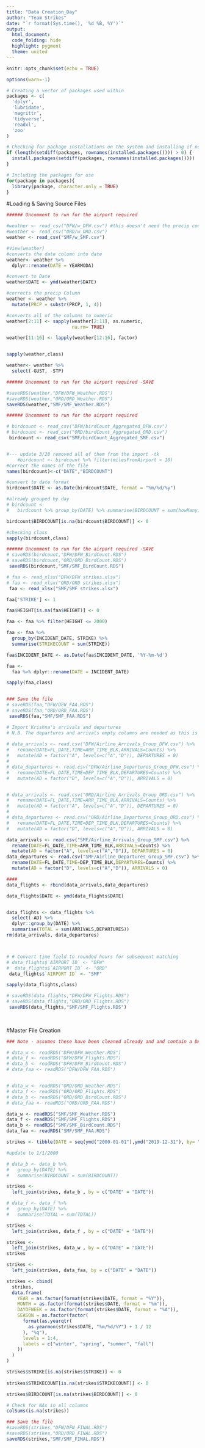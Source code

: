 ```yaml
---
title: "Data Creation_Day"
author: "Team Strikes"
date: "`r format(Sys.time(), '%d %B, %Y')`"
output:
  html_document:
  code_folding: hide
  highlight: pygment
  theme: united
---
```


```r
knitr::opts_chunk$set(echo = TRUE)

options(warn=-1)

```

```r
# Creating a vector of packages used within
packages <- c(
  'dplyr',
  'lubridate',
  'magrittr',
  'tidyverse',
  'readxl',
  'zoo'
)

# Checking for package installations on the system and installing if not found
if (length(setdiff(packages, rownames(installed.packages()))) > 0) {
  install.packages(setdiff(packages, rownames(installed.packages())))  
}

# Including the packages for use
for(package in packages){
  library(package, character.only = TRUE)
}

```

#Loading & Saving Source Files 

```r
###### Uncomment to run for the airport required 

#weather <- read_csv("DFW/w_DFW.csv") #this doesn't need the precip code 
#weather <- read_csv("ORD/w_ORD.csv") 
weather <- read_csv("SMF/w_SMF.csv") 

#View(weather)
#converts the date column into date 
weather<- weather %>% 
  dplyr::rename(DATE = YEARMODA)

#convert to Date 
weather$DATE <- ymd(weather$DATE)

#corrects the precip Column
weather <- weather %>%
  mutate(PRCP = substr(PRCP, 1, 4))

#converts all of the columns to numeric 
weather[2:11] <- sapply(weather[2:11], as.numeric, 
                        na.rm= TRUE)

weather[11:16] <- lapply(weather[12:16], factor)


sapply(weather,class)

weather<- weather %>% 
  select(-GUST, -STP)

###### Uncomment to run for the airport required -SAVE

#saveRDS(weather,"DFW/DFW_Weather.RDS")
#saveRDS(weather,"ORD/ORD_Weather.RDS")
saveRDS(weather,"SMF/SMF_Weather.RDS")

```

```r

###### Uncomment to run for the airport required 

# birdcount <- read_csv("DFW/birdCount_Aggregated_DFW.csv")
# birdcount <- read_csv("ORD/birdCount_Aggregated_ORD.csv")
 birdcount <- read_csv("SMF/birdCount_Aggregated_SMF.csv")


#--- update 3/28 removed all of them from the import -tk
    #birdcount <- birdcount %>% filter(milesFromAirport < 10) 
#Correct the names of the file 
names(birdcount)<-c("DATE","BIRDCOUNT")

#convert to date format 
birdcount$DATE <- as.Date(birdcount$DATE, format = "%m/%d/%y")

#already grouped by day
# birdcount <-
#   birdcount %>% group_by(DATE) %>% summarise(BIRDCOUNT = sum(howMany))

birdcount$BIRDCOUNT[is.na(birdcount$BIRDCOUNT)] <- 0

#checking class 
sapply(birdcount,class)

###### Uncomment to run for the airport required -SAVE
# saveRDS(birdcount,"DFW/DFW_BirdCount.RDS")
# saveRDS(birdcount,"ORD/ORD_BirdCount.RDS")
 saveRDS(birdcount,"SMF/SMF_BirdCount.RDS")

```

```r
# faa <- read_xlsx("DFW/DFW strikes.xlsx")
# faa <- read_xlsx("ORD/ORD strikes.xlsx")
 faa <- read_xlsx("SMF/SMF strikes.xlsx")

faa['STRIKE'] <- 1

faa$HEIGHT[is.na(faa$HEIGHT)] <- 0

faa <- faa %>% filter(HEIGHT <= 2000)

faa <- faa %>% 
  group_by(INCIDENT_DATE, STRIKE) %>% 
  summarise(STRIKECOUNT = sum(STRIKE))

faa$INCIDENT_DATE <- as.Date(faa$INCIDENT_DATE, '%Y-%m-%d')

faa <-
  faa %>% dplyr::rename(DATE = INCIDENT_DATE)

sapply(faa,class)


### Save the file
# saveRDS(faa,"DFW/DFW_FAA.RDS")
# saveRDS(faa,"ORD/ORD_FAA.RDS")
 saveRDS(faa,"SMF/SMF_FAA.RDS")


```


```r
# Import Krishna's arrivals and departures
# N.B. The departures and arrivals empty columns are needed as this is faster than pivoting the final table
 
# data_arrivals <- read.csv("DFW/Airline_Arrivals_Group_DFW.csv") %>%
#   rename(DATE=FL_DATE,TIME=ARR_TIME_BLK,ARRIVALS=Counts) %>%
#   mutate(AD = factor("A", levels=c("A","D")), DEPARTURES = 0)
# 
# data_departures <- read.csv("DFW/Airline_Departures_Group_DFW.csv") %>%
#   rename(DATE=FL_DATE,TIME=DEP_TIME_BLK,DEPARTURES=Counts) %>%
#   mutate(AD = factor("D", levels=c("A","D")), ARRIVALS = 0)


# data_arrivals <- read.csv("ORD/Airline_Arrivals_Group_ORD.csv") %>%
#   rename(DATE=FL_DATE,TIME=ARR_TIME_BLK,ARRIVALS=Counts) %>%
#   mutate(AD = factor("A", levels=c("A","D")), DEPARTURES = 0)
# 
# data_departures <- read.csv("ORD/Airline_Departures_Group_ORD.csv") %>%
#   rename(DATE=FL_DATE,TIME=DEP_TIME_BLK,DEPARTURES=Counts) %>%
#   mutate(AD = factor("D", levels=c("A","D")), ARRIVALS = 0)

data_arrivals <- read.csv("SMF/Airline_Arrivals_Group_SMF.csv") %>%
  rename(DATE=FL_DATE,TIME=ARR_TIME_BLK,ARRIVALS=Counts) %>%
  mutate(AD = factor("A", levels=c("A","D")), DEPARTURES = 0)
data_departures <- read.csv("SMF/Airline_Departures_Group_SMF.csv") %>%
  rename(DATE=FL_DATE,TIME=DEP_TIME_BLK,DEPARTURES=Counts) %>%
  mutate(AD = factor("D", levels=c("A","D")), ARRIVALS = 0)

####
data_flights <- rbind(data_arrivals,data_departures) 

data_flights$DATE <- ymd(data_flights$DATE)


data_flights <- data_flights %>% 
  select(-AD) %>% 
  dplyr::group_by(DATE) %>% 
  summarise(TOTAL = sum(ARRIVALS,DEPARTURES))
rm(data_arrivals, data_departures)



# # Convert time field to rounded hours for subsequent matching
# data_flights$`AIRPORT ID` <- "DFW"
#  data_flights$`AIRPORT ID` <- "ORD"
 data_flights$`AIRPORT ID` <- "SMF"

sapply(data_flights,class)

# saveRDS(data_flights,"DFW/DFW_Flights.RDS")
# saveRDS(data_flights,"ORD/ORD_Flights.RDS")
 saveRDS(data_flights,"SMF/SMF_Flights.RDS")
 
 
```

#Master File Creation

```r
### Note - assumes these have been cleaned already and and contain a DATE and RTIME field

# data_w <- readRDS("DFW/DFW_Weather.RDS")
# data_f <- readRDS("DFW/DFW_Flights.RDS")
# data_b <- readRDS("DFW/DFW_BirdCount.RDS")
# data_faa <- readRDS("DFW/DFW_FAA.RDS")


# data_w <- readRDS("ORD/ORD_Weather.RDS")
# data_f <- readRDS("ORD/ORD_Flights.RDS")
# data_b <- readRDS("ORD/ORD_BirdCount.RDS")
# data_faa <- readRDS("ORD/ORD_FAA.RDS")

data_w <- readRDS("SMF/SMF_Weather.RDS")
data_f <- readRDS("SMF/SMF_Flights.RDS")
data_b <- readRDS("SMF/SMF_BirdCount.RDS")
data_faa <- readRDS("SMF/SMF_FAA.RDS")

```

```r
strikes <- tibble(DATE = seq(ymd("2000-01-01"),ymd("2019-12-31"), by= "days")) 

#update to 1/1/2000
```

```r

# data_b <- data_b %>%
#   group_by(DATE) %>%
#   summarise(BIRDCOUNT = sum(BIRDCOUNT))

strikes <-
  left_join(strikes, data_b , by = c("DATE" = "DATE"))

```

```r

# data_f <- data_f %>%
#   group_by(DATE) %>%
#   summarise(TOTAL = sum(TOTAL))

strikes <-
  left_join(strikes, data_f , by = c("DATE" = "DATE"))


```

```r
strikes <-
  left_join(strikes, data_w , by = c("DATE" = "DATE"))
strikes


```

```r
strikes <-
  left_join(strikes, data_faa, by = c("DATE" = "DATE"))
```


```r
strikes <- cbind(
  strikes,
  data.frame(
    YEAR = as.factor(format(strikes$DATE, format = "%Y")),
    MONTH = as.factor(format(strikes$DATE, format = "%m")),
    DAYOFWEEK = as.factor(format(strikes$DATE, format = "%A")),
    SEASON = as.factor(factor(
      format(as.yearqtr(
        as.yearmon(strikes$DATE, "%m/%d/%Y") + 1 / 12
      ), "%q"),
      levels = 1:4,
      labels = c("winter", "spring", "summer", "fall")
    ))
  )
)

strikes$STRIKE[is.na(strikes$STRIKE)] <- 0
  
strikes$STRIKECOUNT[is.na(strikes$STRIKECOUNT)] <- 0

strikes$BIRDCOUNT[is.na(strikes$BIRDCOUNT)] <- 0

```


```r
# Check for NAs in all columns
colSums(is.na(strikes))
```

```r
### Save the file
#saveRDS(strikes,"DFW/DFW_FINAL.RDS")
#saveRDS(strikes,"ORD/ORD_FINAL.RDS")
saveRDS(strikes,"SMF/SMF_FINAL.RDS")


```

